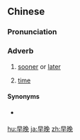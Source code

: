 {{also|早晩}}
==Chinese==
{{zh-forms}}

===Pronunciation===
{{zh-pron
|m=zǎowǎn
|c=zou2 maan5
|cat=adv
}}

===Adverb===
{{zh-adv}}

# [[sooner]] or [[later]]
# {{lb|zh|literary}} [[time]]

====Synonyms====
*{{sense|sooner or later}} {{zh-l|遲早}}

{{zh-cat|Intermediate|Antonymous}}

[[hu:早晚]]
[[ja:早晚]]
[[zh:早晚]]